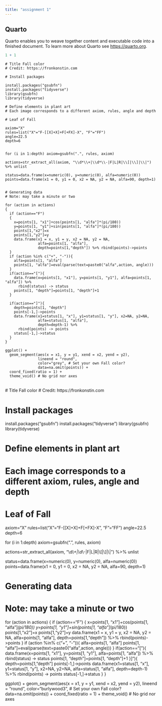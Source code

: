 ```yaml
---
title: "assignment 1"
---
```


## Quarto

Quarto enables you to weave together content and executable code into a finished document. To learn more about Quarto see <https://quarto.org>.

```r
1 + 1
```

    # Title Fall color
    # Credit: https://fronkonstin.com

    # Install packages

    install.packages("gsubfn")
    install.packages("tidyverse")
    library(gsubfn)
    library(tidyverse)

    # Define elements in plant art
    # Each image corresponds to a different axiom, rules, angle and depth

    # Leaf of Fall

    axiom="X"
    rules=list("X"="F-[[X]+X]+F[+FX]-X", "F"="FF")
    angle=22.5
    depth=6


    for (i in 1:depth) axiom=gsubfn(".", rules, axiom)

    actions=str_extract_all(axiom, "\\d*\\+|\\d*\\-|F|L|R|\\[|\\]|\\|") %>% unlist

    status=data.frame(x=numeric(0), y=numeric(0), alfa=numeric(0))
    points=data.frame(x1 = 0, y1 = 0, x2 = NA, y2 = NA, alfa=90, depth=1)


    # Generating data
    # Note: may take a minute or two

    for (action in actions)
    {
      if (action=="F")
      {
        x=points[1, "x1"]+cos(points[1, "alfa"]*(pi/180))
        y=points[1, "y1"]+sin(points[1, "alfa"]*(pi/180))
        points[1,"x2"]=x
        points[1,"y2"]=y
        data.frame(x1 = x, y1 = y, x2 = NA, y2 = NA,
                   alfa=points[1, "alfa"],
                   depth=points[1,"depth"]) %>% rbind(points)->points
      }
      if (action %in% c("+", "-")){
        alfa=points[1, "alfa"]
        points[1, "alfa"]=eval(parse(text=paste0("alfa",action, angle)))
      }
      if(action=="["){
        data.frame(x=points[1, "x1"], y=points[1, "y1"], alfa=points[1, "alfa"]) %>%
          rbind(status) -> status
        points[1, "depth"]=points[1, "depth"]+1
      }

      if(action=="]"){
        depth=points[1, "depth"]
        points[-1,]->points
        data.frame(x1=status[1, "x"], y1=status[1, "y"], x2=NA, y2=NA,
                   alfa=status[1, "alfa"],
                   depth=depth-1) %>%
          rbind(points) -> points
        status[-1,]->status
      }
    }

    ggplot() +
      geom_segment(aes(x = x1, y = y1, xend = x2, yend = y2),
                   lineend = "round",
                   color="grey", # Set your own Fall color?
                   data=na.omit(points)) +
      coord_fixed(ratio = 1) +
      theme_void() # No grid nor axes

\
\# Title Fall color \# Credit: https://fronkonstin.com

# Install packages

install.packages("gsubfn") install.packages("tidyverse") library(gsubfn) library(tidyverse)

# Define elements in plant art

# Each image corresponds to a different axiom, rules, angle and depth

# Leaf of Fall

axiom="X" rules=list("X"="F-\[\[X\]+X\]+F\[+FX\]-X", "F"="FF") angle=22.5 depth=6

for (i in 1:depth) axiom=gsubfn(".", rules, axiom)

actions=str_extract_all(axiom, "\\d*\\+\|\\d*\\-\|F\|L\|R\|\\\[\|\\\]\|\\\|") %\>% unlist

status=data.frame(x=numeric(0), y=numeric(0), alfa=numeric(0)) points=data.frame(x1 = 0, y1 = 0, x2 = NA, y2 = NA, alfa=90, depth=1)

# Generating data

# Note: may take a minute or two

for (action in actions) { if (action=="F") { x=points\[1, "x1"\]+cos(points\[1, "alfa"\]*(pi/180)) y=points\[1, "y1"\]+sin(points\[1, "alfa"\]*(pi/180)) points\[1,"x2"\]=x points\[1,"y2"\]=y data.frame(x1 = x, y1 = y, x2 = NA, y2 = NA, alfa=points\[1, "alfa"\], depth=points\[1,"depth"\]) %\>% rbind(points)-\>points } if (action %in% c("+", "-")){ alfa=points\[1, "alfa"\] points\[1, "alfa"\]=eval(parse(text=paste0("alfa",action, angle))) } if(action=="\["){ data.frame(x=points\[1, "x1"\], y=points\[1, "y1"\], alfa=points\[1, "alfa"\]) %\>% rbind(status) -\> status points\[1, "depth"\]=points\[1, "depth"\]+1 }\]"){ depth=points\[1,"depth"\] points\[-1,\]-\>points data.frame(x1=status\[1, "x"\], y1=status\[1, "y"\], x2=NA, y2=NA, alfa=status\[1, "alfa"\], depth=depth-1) %\>% rbind(points) -\> points status\[-1,\]-\>status } }

ggplot() + geom_segment(aes(x = x1, y = y1, xend = x2, yend = y2), lineend = "round", color="burlywood3", \# Set your own Fall color? data=na.omit(points)) + coord_fixed(ratio = 1) + theme_void() \# No grid nor axes
